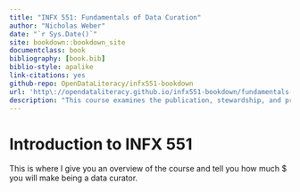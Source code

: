 ```yaml
--- 
title: "INFX 551: Fundamentals of Data Curation"
author: "Nicholas Weber"
date: "`r Sys.Date()`"
site: bookdown::bookdown_site
documentclass: book
bibliography: [book.bib]
biblio-style: apalike
link-citations: yes
github-repo: OpenDataLiteracy/infx551-bookdown
url: 'http\://opendataliteracy.github.io/infx551-bookdown/fundamentals-data-curation'
description: "This course examines the publication, stewardship, and preservation of digital data."
---
```


# Introduction to INFX 551 {-}

This is where I give you an overview of the course and tell you how much $ you will make being a data curator.
